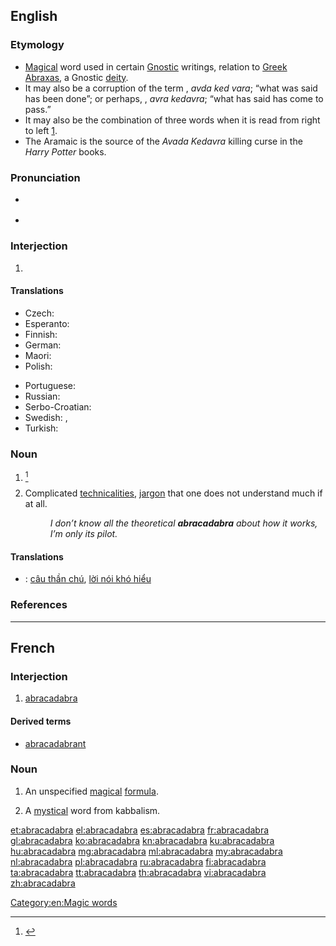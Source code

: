 ==English==

{{wikipedia}}

===Etymology===
{{rft}}
* [[magical|Magical]] word used in certain [[Gnostic]] writings, relation to [[Greek]] [[abraxas|Abraxas]], a Gnostic [[deity]].
* It may also be a corruption of the {{etyl|arc|en}} term {{term|עבדא כד ברא|עַבְדָא כְּדַ ברָא|lang=arc|sc=Hebr}}, ''avda ked vara''; “what was said has been done”; or perhaps, {{etyl|he|en}} {{term|עבראכדברא|lang=he|sc=Hebr}}, ''avra kedavra''; “what has said has come to pass.”
* It may also be the combination of three {{etyl|he|en}} words {{term|ארבע-אחד-ארבע|lang=he|sc=Hebr}} when it is read from right to left [http://www.scribd.com/doc/14656725/Abracadabra].
* The Aramaic is the source of the ''Avada Kedavra'' killing curse in the ''Harry Potter'' books.<!-- JK Rowling said this 15 April 2004, at the Edinburgh Book Festival, but referred to the meaning as “let the thing be destroyed”-->

===Pronunciation===
* {{a|US}} {{IPA|/ˌæb.ɹə.kə.ˈdæb.ɹə/}}
* {{audio|en-us-abracadabra.ogg|Audio (US)}}

===Interjection===
{{en-interj|head=abracadabra!}}

# {{non-gloss definition|Used to [[indicate]] that a [[magic trick]] or other [[illusion]] has been [[perform]]ed.}}

====Translations====
{{trans-top|used to indicate that a magic trick or other illusion has been performed}}
* Czech: {{t-|cs|abrakadabra}}
* Esperanto: {{t-|eo|abrakadabra}}
* Finnish: {{t+|fi|abrakadabra}}
* German: {{t+|de|Abrakadabra}}
* Maori: {{t-|mi|mangamangaiatua}}
* Polish: {{t+|pl|abrakadabra}}
{{trans-mid}}
* Portuguese: {{t-|pt|abracadabra}}
* Russian: {{t+|ru|абракадабра|f|tr=abrakadábra|sc=Cyrl}}
* Serbo-Croatian: {{t-|sh|абракадабра|tr=abrakadabra|sc=Cyrl}}
* Swedish: {{t+|sv|abrakadabra}}, {{t-|sv|abra kadabra}}
* Turkish: {{t+|tr|abrakadabra}}
{{trans-bottom}}

===Noun===
{{en-noun|-}}

# {{non-gloss definition|A [[mystical]] word or [[collocation]] of letters from [[kabbalism]], said to ward off disease or disaster.}} {{defdate|First attested in the mid 16<sup>th</sup> century.}}<ref name=SOED>{{reference-book | last =| first = | authorlink =  | coauthors =  | editor =Brown, Lesley  | others =  | title = The Shorter Oxford English Dictionary | origdate =  | origyear = 1933| origmonth =  | url =  | format =  | accessdate =  | accessyear =  | accessmonth =  | edition = 5th | date =  | year =2003| month =  | publisher =Oxford University Press  | location =Oxford, UK | language =  | id =  | doi = | isbn =978-0-19-860575-7 | lccn = | ol = | pages =7| chapter =  | chapterurl =  | quote =}}</ref>
# Complicated [[technicality|technicalities]], [[jargon]] that one does not understand much if at all.
#: ''I don’t know all the theoretical '''abracadabra''' about how it works, I’m only its pilot.''

====Translations====
<!-- need tables -->
{{checktrans}}
* {{ttbc|vi}}: [[câu thần chú]], [[lời nói khó hiểu]]

===References===
<references/>

[[Category:en:Magic words]]

----

==French==

===Interjection===
{{fr-intj}}

# [[#Interjection|abracadabra]]

====Derived terms====
* [[abracadabrant]]

===Noun===
{{fr-noun|m}}

# An unspecified [[magical]] [[formula]].
# {{historical|lang=fr}} A [[mystical]] word from kabbalism.

[[et:abracadabra]]
[[el:abracadabra]]
[[es:abracadabra]]
[[fr:abracadabra]]
[[gl:abracadabra]]
[[ko:abracadabra]]
[[kn:abracadabra]]
[[ku:abracadabra]]
[[hu:abracadabra]]
[[mg:abracadabra]]
[[ml:abracadabra]]
[[my:abracadabra]]
[[nl:abracadabra]]
[[pl:abracadabra]]
[[ru:abracadabra]]
[[fi:abracadabra]]
[[ta:abracadabra]]
[[tt:abracadabra]]
[[th:abracadabra]]
[[vi:abracadabra]]
[[zh:abracadabra]]